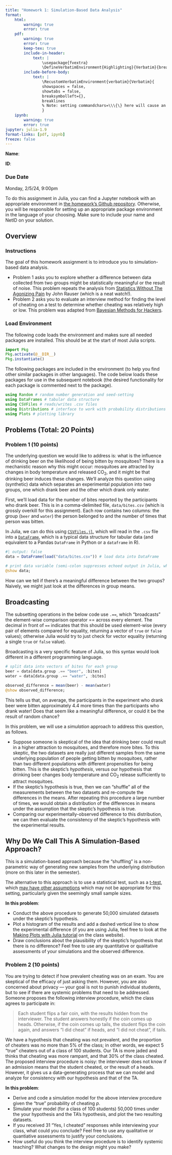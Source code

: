 ```yaml
---
title: "Homework 1: Simulation-Based Data Analysis"
format:
    html:        
        warning: true
        error: true
    pdf:
        warning: true
        error: true
        keep-tex: true
        include-in-header: 
            text: |
                \usepackage{fvextra}
                \DefineVerbatimEnvironment{Highlighting}{Verbatim}{breaklines,commandchars=\\\{\}}
        include-before-body:
            text: |
                \RecustomVerbatimEnvironment{verbatim}{Verbatim}{
                showspaces = false,
                showtabs = false,
                breaksymbolleft={},
                breaklines
                % Note: setting commandchars=\\\{\} here will cause an error 
                }
    ipynb:
        warning: true
        error: true
jupyter: julia-1.9
format-links: [pdf, ipynb]
freeze: false
---
```


::: {.content-visible when-format="ipynb"}
**Name**:

**ID**:
:::

::: {.callout-important icon=false}
### Due Date

Monday, 2/5/24, 9:00pm
:::

:::{.callout-tip}

To do this assignment in Julia, you can find a Jupyter notebook with an appropriate environment in [the homework's Github repository]({{< var github_org.repo >}}/hw01). Otherwise, you will be responsible for setting up an appropriate package environment in the language of your choosing. Make sure to include your name and NetID on your solution.
:::


## Overview

### Instructions

The goal of this homework assignment is to introduce you to simulation-based data analysis. 

* Problem 1 asks you to explore whether a difference between data collected from two groups might be statistically meaningful or the result of noise. This problem repeats the analysis from [Statistics Without The Agonizing Pain](https://www.youtube.com/watch?v=5Dnw46eC-0o) by John Rauser (which is a neat watch!).
* Problem 2 asks you to evaluate an interview method for finding the level of cheating on a test to determine whether cheating was relatively high or low. This problem was adapted from [Bayesian Methods for Hackers](https://dataorigami.net/Probabilistic-Programming-and-Bayesian-Methods-for-Hackers/).

### Load Environment

The following code loads the environment and makes sure all needed packages are installed. This should be at the start of most Julia scripts.

```julia
import Pkg
Pkg.activate(@__DIR__)
Pkg.instantiate()
```

The following packages are included in the environment (to help you find other similar packages in other languages). The code below loads these packages for use in the subsequent notebook (the desired functionality for each package is commented next to the package).

```julia
using Random # random number generation and seed-setting
using DataFrames # tabular data structure
using CSVFiles # reads/writes .csv files
using Distributions # interface to work with probability distributions
using Plots # plotting library
```

## Problems (Total: 20 Points)

### Problem 1 (10 points)

The underlying question we would like to address is: what is the influence of drinking beer on the likelihood of being bitten by mosquitoes? There is a mechanistic reason why this might occur: mosquitoes are attracted by changes in body temperature and released CO~2~, and it might be that drinking beer induces these changes. We'll analyze this question using (synthetic) data which separates an experimental population into two groups, one which drank beer and the other which drank only water.

First, we'll load data for the number of bites reported by the participants who drank beer. This is in a comma-delimited file, `data/bites.csv` (which is grossly overkill for this assignment). Each row contains two columns: the group (`beer` and `water`) the person belonged to and the number of times that person was bitten.

In Julia, we can do this using [`CSVFiles.jl`](https://github.com/queryverse/CSVFiles.jl), which will read in the `.csv` file into a [`DataFrame`](https://dataframes.juliadata.org/stable/), which is a typical data structure for tabular data (and equivalent to a Pandas `DataFrame` in Python or a `dataframe` in R).

```julia
#| output: false
data = DataFrame(load("data/bites.csv")) # load data into DataFrame

# print data variable (semi-colon suppresses echoed output in Julia, which in this case would duplicate the output)
@show data; 
```

How can we tell if there's a meaningful difference between the two groups? Naively, we might just look at the differences in group means.

::: {.callout-tip}
## Broadcasting

The subsetting operations in the below code use `.==`, which "broadcasts" the element-wise comparison operator == across every element. The decimal in front of `==` indicates that this should be used element-wise (every pair of elements compared for equality, returning a vector of `true` or `false` values); otherwise Julia would try to just check for vector equality (returning a single `true` or `false` value).

Broadcasting is a very specific feature of Julia, so this syntax would look different in a different programming language.
:::

```julia
# split data into vectors of bites for each group
beer = data[data.group .== "beer", :bites]
water = data[data.group .== "water", :bites]

observed_difference = mean(beer) - mean(water)
@show observed_difference;
```

This tells us that, on average, the participants in the experiment who drank beer were bitten approximately 4.4 more times than the participants who drank water! Does that seem like a meaningful difference, or could it be the result of random chance? 

In this problem, we will use a *simulation* approach to address this question, as follows. 

* Suppose someone is skeptical of the idea that drinking beer could result in a higher attraction to mosquitoes, and therefore more bites. To this skeptic, the two datasets are really just different samples from the same underlying population of people getting bitten by mosquitoes, rather than two different populations with different propensities for being bitten. This is the skeptic's *hypothesis*, versus our hypothesis that drinking beer changes body temperature and CO~2~ release sufficiently to attract mosquitoes.
* If the skeptic's hypothesis is true, then we can "shuffle" all of the measurements between the two datasets and re-compute the differences in the means. After repeating this procedure a large number of times, we would obtain a distribution of the differences in means under the assumption that the skeptic's hypothesis is true. 
* Comparing our experimentally-observed difference to this distribution, we can then evaluate the consistency of the skeptic's hypothesis with the experimental results.

::: {.callout-important}
## Why Do We Call This A Simulation-Based Approach?

This is a simulation-based approach because the "shuffling" is a non-parametric way of generating new samples from the underlying distribution (more on this later in the semester).

The alternative to this approach is to use a statistical test, such as a [t-test](https://en.wikipedia.org/wiki/Student%27s_t-test), which [may have other assumptions](https://en.wikipedia.org/wiki/Student%27s_t-test#Assumptions) which may not be appropriate for this setting, particularly given the seemingly small sample sizes.
:::

**In this problem**:

* Conduct the above procedure to generate 50,000 simulated datasets under the skeptic's hypothesis. 
* Plot a histogram of the results and add a dashed vertical line to show the experimental difference (if you are using Julia, feel free to look at the [Making Plots with Julia tutorial](https://viveks.me/simulation-data-analysis/tutorials/julia-plots.html) on the class website). 
* Draw conclusions about the plausibility of the skeptic's hypothesis that there is no difference? Feel free to use any quantitative or qualitative assessments of your simulations and the observed difference.

### Problem 2 (10 points)

You are trying to detect if how prevalent cheating was on an exam. You are skeptical of the efficacy of just asking them. However, you are also concerned about privacy --- your goal is not to punish individual students, but to see if there are systemic problems that need to be addressed. Someone proposes the following interview procedure, which the class agrees to participate in:

> Each student flips a fair coin, with the results hidden from the interviewer. The student answers honestly if the coin comes up heads. Otherwise, if the coin comes up tails, the student flips the coin again, and answers "I did cheat" if heads, and "I did not cheat", if tails.

We have a hypothesis that cheating was not prevalent, and the proportion of cheaters was no more than 5% of the class; in other words, we expect 5 "true" cheaters out of a class of 100 students. Our TA is more jaded and thinks that cheating was more rampant, and that 30% of the class cheated. The proposed interview procedure is noisy: the interviewer does not know if an admission means that the student cheated, or the result of a heads. However, it gives us a data-generating process that we can model and analyze for consistency with our hypothesis and that of the TA.

**In this problem**:

* Derive and code a simulation model for the above interview procedure given the "true" probability of cheating $p$.
* Simulate your model (for a class of 100 students) 50,000 times under the your hypothesis and the TA's hypothesis, and plot the two resulting datasets.
* If you received 31 "Yes, I cheated" responses while interviewing your class, what could you conclude? Feel free to use any qualitative or quantiative assessments to justify your conclusions.
* How useful do you think the interview procedure is to identify systemic teaching? What changes to the design might you make?